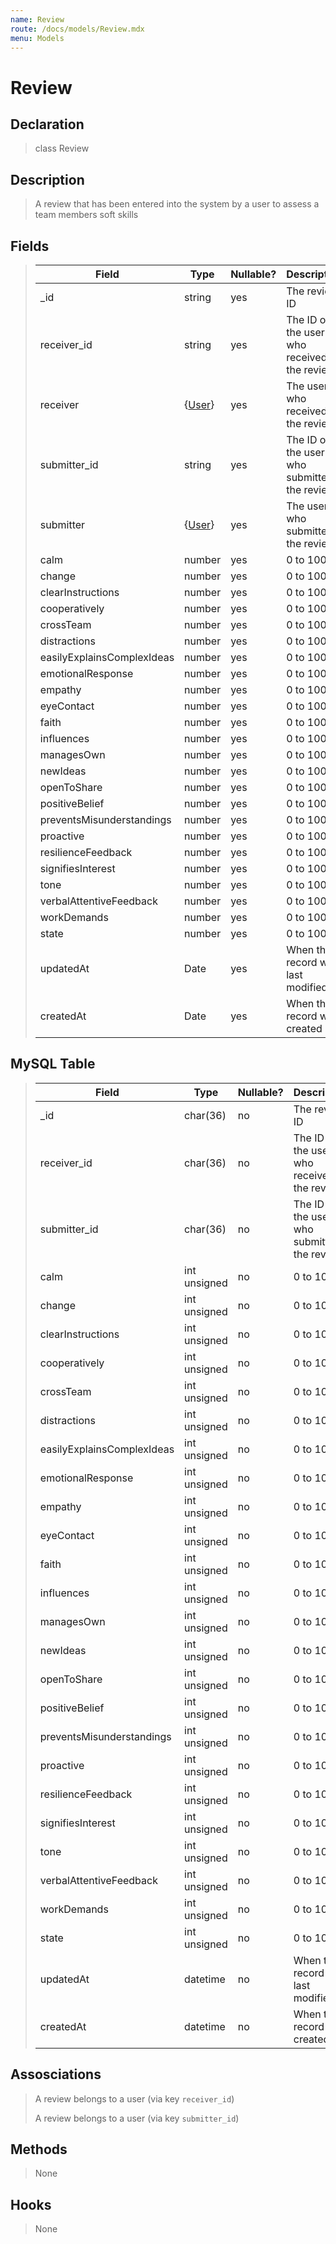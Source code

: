 ```yaml
---
name: Review
route: /docs/models/Review.mdx
menu: Models
---
```


# Review

## Declaration

> class Review

## Description

> A review that has been entered into the system by a user to assess a team members soft skills

## Fields

> |Field|Type|Nullable?|Description|
> |--|--|--|--|
> |_id|string|yes|The review ID|
> |receiver_id|string|yes|The ID of the user who received the review|
> |receiver|{[User](/docs/models/User.mdx)}|yes|The user who received the review|
> |submitter_id|string|yes|The ID of the user who submitted the review|
> |submitter|{[User](/docs/models/User.mdx)}|yes|The user who submitted the review|
> |calm|number|yes|0 to 100|
> |change|number|yes|0 to 100|
> |clearInstructions|number|yes|0 to 100|
> |cooperatively|number|yes|0 to 100|
> |crossTeam|number|yes|0 to 100|
> |distractions|number|yes|0 to 100|
> |easilyExplainsComplexIdeas|number|yes|0 to 100|
> |emotionalResponse|number|yes|0 to 100|
> |empathy|number|yes|0 to 100|
> |eyeContact|number|yes|0 to 100|
> |faith|number|yes|0 to 100|
> |influences|number|yes|0 to 100|
> |managesOwn|number|yes|0 to 100|
> |newIdeas|number|yes|0 to 100|
> |openToShare|number|yes|0 to 100|
> |positiveBelief|number|yes|0 to 100|
> |preventsMisunderstandings|number|yes|0 to 100|
> |proactive|number|yes|0 to 100|
> |resilienceFeedback|number|yes|0 to 100|
> |signifiesInterest|number|yes|0 to 100|
> |tone|number|yes|0 to 100|
> |verbalAttentiveFeedback|number|yes|0 to 100|
> |workDemands|number|yes|0 to 100|
> |state|number|yes|0 to 100|
> |updatedAt|Date|yes|When the record was last modified|
> |createdAt|Date|yes|When the record was created|

## MySQL Table

> |Field|Type|Nullable?|Description|
> |--|--|--|--|
> |_id|char(36)|no|The review ID|
> |receiver_id|char(36)|no|The ID of the user who received the review|
> |submitter_id|char(36)|no|The ID of the user who submitted the review|
> |calm|int unsigned|no|0 to 100|
> |change|int unsigned|no|0 to 100|
> |clearInstructions|int unsigned|no|0 to 100|
> |cooperatively|int unsigned|no|0 to 100|
> |crossTeam|int unsigned|no|0 to 100|
> |distractions|int unsigned|no|0 to 100|
> |easilyExplainsComplexIdeas|int unsigned|no|0 to 100|
> |emotionalResponse|int unsigned|no|0 to 100|
> |empathy|int unsigned|no|0 to 100|
> |eyeContact|int unsigned|no|0 to 100|
> |faith|int unsigned|no|0 to 100|
> |influences|int unsigned|no|0 to 100|
> |managesOwn|int unsigned|no|0 to 100|
> |newIdeas|int unsigned|no|0 to 100|
> |openToShare|int unsigned|no|0 to 100|
> |positiveBelief|int unsigned|no|0 to 100|
> |preventsMisunderstandings|int unsigned|no|0 to 100|
> |proactive|int unsigned|no|0 to 100|
> |resilienceFeedback|int unsigned|no|0 to 100|
> |signifiesInterest|int unsigned|no|0 to 100|
> |tone|int unsigned|no|0 to 100|
> |verbalAttentiveFeedback|int unsigned|no|0 to 100|
> |workDemands|int unsigned|no|0 to 100|
> |state|int unsigned|no|0 to 100|
> |updatedAt|datetime|no|When the record was last modified|
> |createdAt|datetime|no|When the record was created|

## Assosciations

> A review belongs to a user (via key `receiver_id`)
>
> A review belongs to a user (via key `submitter_id`)

## Methods

> None

## Hooks

> None